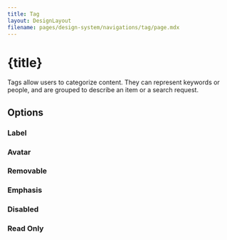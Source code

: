 ```yaml
---
title: Tag
layout: DesignLayout
filename: pages/design-system/navigations/tag/page.mdx
---
```



# {title}

Tags allow users to categorize content. They can represent keywords or people, and are grouped to describe an item or a search request.




<MainView />


<div style={{ display: "flex", justifyContent: "flex-start", gap: 30, padding: "30px 0"}}>
    <UIComponentLink link="/pages/ui-component/tag/" />
</div>

## Options 

### Label

<LabelView />

### Avatar

<AvatarView />


### Removable

<RemovableView />

### Emphasis 

<VariantView />

### Disabled

<DisabledView />


### Read Only

<ReadOnlyView />